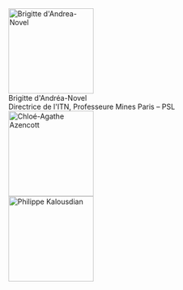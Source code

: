 

<html>
  <meta>
    <style>
      font-size: 18px;
    </style>
  </meta>
  <body>
    <div class="max-w-3xl my-12 m-auto flex flex-col gap-12">
      <div class="flex gap-6">
        <Image
          src={Brigitte}
          alt="Brigitte d'Andrea-Novel"
          width="168"
          height="168"
          loading="eager"
          format="avif"
          class="rounded inline-block"
        />
        <div>
          <div class="font-semibold text-2xl text-slate-900">
            Brigitte d'Andréa-Novel
          </div>
          <div class="font-normal text-lg text-slate-500">
            Directrice de l'ITN, Professeure Mines Paris – PSL
          </div>
        </div>
      </div>
      <div>
        <Image
          src={Chloé}
          alt="Chloé-Agathe Azencott"
          width="168"
          height="168"
          loading="eager"
          format="avif"
          class="rounded"
        />
      </div>
      <div>
        <Image
          src={Philippe}
          alt="Philippe Kalousdian"
          width="168"
          height="168"
          loading="eager"
          format="avif"
          class="rounded"
        />
      </div>
    </div>
  </body>
</html>
